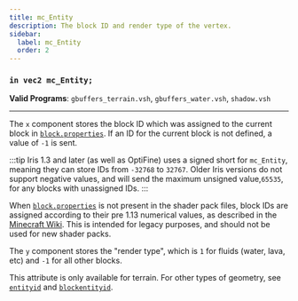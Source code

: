```yaml
---
title: mc_Entity
description: The block ID and render type of the vertex.
sidebar:
  label: mc_Entity
  order: 2
---
```


### `in vec2 mc_Entity;`

**Valid Programs**: `gbuffers_terrain.vsh`, `gbuffers_water.vsh`, `shadow.vsh`

---

The `x` component stores the block ID which was assigned to the current block in [`block.properties`](/current/reference/miscellaneous/block_properties/). If an ID for the current block is not defined, a value of `-1` is sent.

:::tip
Iris 1.3 and later (as well as OptiFine) uses a signed short for `mc_Entity`, meaning they can store IDs from `-32768` to `32767`. Older Iris versions do not support negative values, and will send the maximum unsigned value,`65535`, for any blocks with unassigned IDs.
:::

When [`block.properties`](/current/reference/miscellaneous/block_properties/) is not present in the shader pack files, block IDs are assigned according to their pre 1.13 numerical values, as described in the [Minecraft Wiki](https://minecraft.wiki/w/Java_Edition_data_values/Pre-flattening/#Block_IDs). This is intended for legacy purposes, and should not be used for new shader packs.

The `y` component stores the "render type", which is `1` for fluids (water, lava, etc) and `-1` for all other blocks.

This attribute is only available for terrain. For other types of geometry, see [`entityid`](/current/reference/uniforms/id/#entityid) and [`blockentityid`](/current/reference/uniforms/id/#blockentityid).